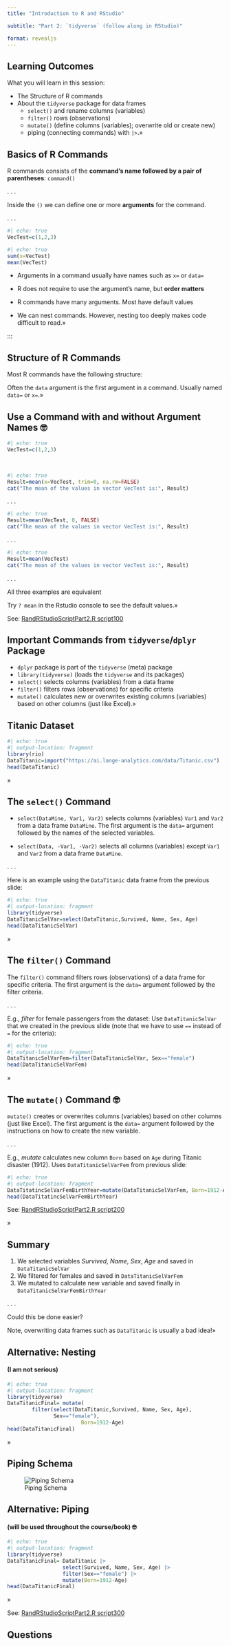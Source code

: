 ```yaml
---
title: "Introduction to R and RStudio" 

subtitle: "Part 2: `tidyverse` (follow along in RStudio)"

format: revealjs
---
```


## Learning Outcomes

What you will learn in this session:

-   The Structure of R commands
-   About the `tidyverse` package for data frames
    -   `select()` and rename columns (variables)
    -   `filter()` rows (observations)
    -   `mutate()` (define columns (variables); overwrite old or create new)
    -   piping (connecting commands) with `|>`.»

## Basics of R Commands

R commands consists of the **command's name followed by a pair of parentheses**: `command()`

. . .

Inside the `()` we can define one or more **arguments** for the command.

. . .

```r
#| echo: true
VecTest=c(1,2,3)
```

<p>

```r
#| echo: true
sum(x=VecTest)
mean(VecTest)
```

-   Arguments in a command usually have names such as `x=` or `data=`

-   R does not require to use the argument's name, but **order matters**

-   R commands have many arguments. Most have default values

-   We can nest commands. However, nesting too deeply makes code difficult to read.»

:::

## Structure of R Commands {.smaller}

Most R commands have the following structure: \begin{equation}
\underbrace{DataNew}_{\text{R object storing the result}}=
\underbrace{Command}_{\text{Name of the command}}
\underbrace{(\overbrace{Data}^{\text{1. Argument: Data to process}},
\overbrace{Arg2, Arg3, \dots, ArgN}^{\text{More Arguments}})}_{\text{Arguments inside () and separated by komma}}
\end{equation}

Often the `data` argument is the first argument in a command. Usually named `data=` or `x=`.»

## Use a Command with and without Argument Names 🤓

```r
#| echo: true
VecTest=c(1,2,3)
```

<br>

```r
#| echo: true
Result=mean(x=VecTest, trim=0, na.rm=FALSE)
cat("The mean of the values in vector VecTest is:", Result)
```

<p>

. . .

```r
#| echo: true
Result=mean(VecTest, 0, FALSE)
cat("The mean of the values in vector VecTest is:", Result)
```

<p>

. . .

```r
#| echo: true
Result=mean(VecTest)
cat("The mean of the values in vector VecTest is:", Result)
```

. . .

All three examples are equivalent

Try `? mean` in the Rstudio console to see the default values.»

::: footer
See: [RandRStudioScriptPart2.R script100](https://lange-analytics.com/AIBook/Scripts/RAndRStudioScriptPart2.R)
:::

## Important Commands from `tidyverse`/`dplyr` Package

-   `dplyr` package is part of the `tidyverse` (meta) package
-   `library(tidyverse)` (loads the `tidyverse` and its packages)
-   `select()` selects columns (variables) from a data frame
-   `filter()` filters rows (observations) for specific criteria
-   `mutate()` calculates new or overwrites existing columns (variables) based on other columns (just like Excel).»

## Titanic Dataset

```r
#| echo: true
#| output-location: fragment
library(rio)
DataTitanic=import("https://ai.lange-analytics.com/data/Titanic.csv")
head(DataTitanic)
```
»

## The `select()` Command {.scrollable}

-   `select(DataMine, Var1, Var2)` selects columns (variables) `Var1` and `Var2` from a data frame `DataMine`. The first argument is the `data=` argument followed by the names of the selected variables.

-   `select(Data, -Var1, -Var2)` selects all columns (variables) except `Var1` and `Var2` from a data frame `DataMine`.

. . .

Here is an example using the `DataTitanic` data frame from the previous slide:

```r
#| echo: true
#| output-location: fragment
library(tidyverse)
DataTitanicSelVar=select(DataTitanic,Survived, Name, Sex, Age)
head(DataTitanicSelVar)
```
»

## The `filter()` Command

The `filter()` command filters rows (observations) of a data frame for specific criteria. The first argument is the `data=` argument followed by the filter criteria.

. . .

E.g., *filter* for female passengers from the dataset: Use `DataTitanicSelVar` that we created in the previous slide (note that we have to use `==` instead of `=` for the criteria):

```r
#| echo: true
#| output-location: fragment
DataTitanicSelVarFem=filter(DataTitanicSelVar, Sex=="female")
head(DataTitanicSelVarFem)
```
»

## The `mutate()` Command 🤓

`mutate()` creates or overwrites columns (variables) based on other columns (just like Excel). The first argument is the `data=` argument followed by the instructions on how to create the new variable.

. . .

E.g., *mutate* calculates new column `Born` based on `Age` during Titanic disaster (1912). Uses `DataTitanicSelVarFem` from previous slide:

```r
#| echo: true
#| output-location: fragment
DataTitatincSelVarFemBirthYear=mutate(DataTitanicSelVarFem, Born=1912-Age)
head(DataTitatincSelVarFemBirthYear)
```

::: footer
See: [RandRStudioScriptPart2.R script200](https://lange-analytics.com/AIBook/Scripts/RAndRStudioScriptPart2.R)
:::
»

## Summary

1.  We selected variables $Survived$, $Name$, $Sex$, $Age$ and saved in `DataTitanicSelVar`
2.  We filtered for females and saved in `DataTitanicSelVarFem`
3.  We mutated to calculate new variable and saved finally in `DataTitanicSelVarFemBirthYear`

. . .

Could this be done easier?

Note, overwriting data frames such as `DataTitanic` is usually a bad idea!»

## Alternative: Nesting

#### (I am not serious)

```r
#| echo: true
#| output-location: fragment
library(tidyverse)
DataTitanicFinal= mutate(
        filter(select(DataTitanic,Survived, Name, Sex, Age),
               Sex=="female"), 
                        Born=1912-Age)
head(DataTitanicFinal)
```
»

## Piping Schema {background-color="#648787"}

![Piping Schema](Images/Piping.png){background-color="aquamarine" fig-alt="Piping Schema" fig-align="center"}

## Alternative: Piping

#### (will be used throughout the course/book) 🤓

```r
#| echo: true
#| output-location: fragment
library(tidyverse)
DataTitanicFinal= DataTitanic |> 
                  select(Survived, Name, Sex, Age) |> 
                  filter(Sex=="female") |> 
                  mutate(Born=1912-Age)
head(DataTitanicFinal)
```
»

::: footer
See: [RandRStudioScriptPart2.R script300](https://lange-analytics.com/AIBook/Scripts/RAndRStudioScriptPart2.R)
:::

## Questions
